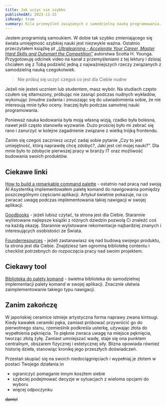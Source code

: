 ```yaml
---
title: Jak uczyc sie szybko  
publishedAt: 2023-11-15  
isReady: true  
summary: Kila przemyśleń związanych z samodzielną nauką programowania.  
---
```


Jestem programistą samoukiem. W dobie tak szybko zmieniającego się świata umiejętność szybkiej nauki jest niezwykle ważna. Ostatnio przeczytałem książkę pt <ins>*„Ultralearning - Accelerate Your Career, Master Hard Skills and Outsmart the Competition”*</ins> autorstwa Scotta H. Younga. Przygotowuję odcinek video na kanał z przemyśleniami z tej lektury i dzisiaj chciałem się z Tobą podzielić jedną z najważniejszych rzeczy związanych z samodzielną nauką czegokolwiek.

> Nie próbuj się uczyć czegoś co jest dla Ciebie nudne

Jeżeli nie jesteś uczniem lub studentem, masz wybór. Na studiach często czułem się stłamszony, próbując nie zasnąć podczas nudnych wykładów, wykonując żmudne zadania i zmuszając się do uświadomienia sobie, że nie interesują mnie tylko oceny. Inaczej było podczas samotnej nauki programowania.

Ponieważ nauka kodowania była moją własną wizją, rzadko była bolesna, nawet jeśli często stanowiła wyzwanie. Dużo prościej było mi zebrać się rano i zanurzyć w kolejne zagadnienie związane z wielką trójką frontendu.

Zanim się czegoś zaczniesz uczyć zadaj sobie pytanie „Czy to jest umiejętność, którą naprawdę chcę zdobyć?, Jaki jest cel mojej nauki?”. Dla mnie było to zdobycie pierwszej pracy w branży IT oraz możliwość budowania swoich produktów.
## Ciekawe linki
[How to build a remarkable command palette](https://blog.superhuman.com/how-to-build-a-remarkable-command-palette/) -  ostatnio nad pracą nad swoją AI Asystentką implementowałem paletę komand do nawigowania pomiędzy poszczególnymi częściami aplikacji. Artykuł świetnie pokazuje, na co zwracać uwagę podczas implementowania takiej nawigacji w swojej aplikacji.

[Goodbooks](https://www.goodbooks.io/) - jeżeli lubisz czytać, ta strona jest dla Ciebie. Starannie wylistowane najlepsze książki z różnych dziedzin pozwolą Ci znaleźć coś na każdą okazję. Starannie wylistowane rekomentacje najbardziej znanych i interesujących osobistości ze Świata.

[Founderresources](https://www.founderresources.io/) - jeżeli zastanawiasz się nad budową swojego produktu, ta strona jest dla Ciebie. Znajdziesz tam ogromną bibliotekę contentu i checklist potrzebnych do rozpoczęcia pracy nad swoim projektem.


## Ciekawy tool
[Biblioteka do palety komand](https://cmdk.paco.me/) - świetna biblioteka do samodzielnej implementacji palety komand w swojej aplikacji. Znacznie ułatwia zaimplementowanie takiego typu nawigacji.  

## Zanim zakończę
W japońskiej ceramice istnieje artystyczna forma naprawy zwana kintsugi. Kiedy kawałek ceramiki pęka, zamiast próbować przywrócić go do pierwotnego stanu, rzemieślnik podkreśla usterkę, używając złota do wypełnienia pęknięcia. To pięknie zwraca uwagę na miejsce pęknięcia, tworząc złotą żyłę. Zamiast umniejszać wadę, staje się ona punktem centralnym, obszarem fizycznej i estetycznej siły. Blizna opowiada również historię dzieła, stanowiąc kronikę jego przeszłych doświadczeń.  

Przestań skupiać się na swoich niedociągnięciach i wypełniaj je złotem w postaci Twojego działania.\n
  
  
- ograniczyć pomaganie innym kosztem siebie
- szybciej podejmować decyzje w sytuacjach z wieloma opcjami do wyboru
- więcej odpoczynku  

~~daniel~~
